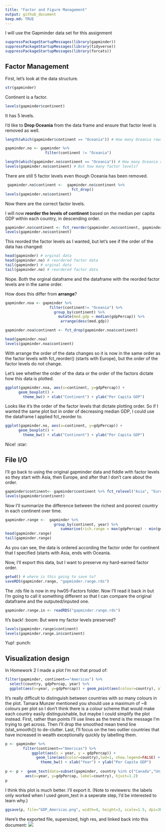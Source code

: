 ```yaml
---
title: "Factor and Figure Management"
output: github_document
keep.md: TRUE
---
```


I will use the Gapminder data set for this assignment

```r
suppressPackageStartupMessages(library(gapminder))
suppressPackageStartupMessages(library(tidyverse))
suppressPackageStartupMessages(library(forcats))
```


## Factor Management

First, let's look at the data structure. 
```r
str(gapminder)
```

Continent is a factor.
```r
levels(gapminder$continent)
```

It has 5 levels. 

I'd like to **Drop Oceania** from the data frame and ensure that factor level is removed as well. 
```r
length(which(gapminder$continent == "Oceania")) # How many Oceania rows are there?

gapminder.no <- gapminder %>% 
                  filter(continent != "Oceania") 

length(which(gapminder.no$continent == "Oceania")) # How many Oceania rows are there now?
levels(gapminder.no$continent) # But how many factor levels?

```

There are still 5 factor levels even though Oceania has been removed.
```r
 gapminder.no$continent <-  gapminder.no$continent %>% 
                              fct_drop()
levels(gapminder.no$continent)
```

Now there are the correct factor levels.

I will now **reorder the levels of continent** based on the median per capita GDP within each country, in descending order.
```r
gapminder.no$continent <- fct_reorder(gapminder.no$continent, gapminder.no$gdpPercap, median, .desc = TRUE)
levels(gapminder.no$continent) 
```

This reorded the factor levels as I wanted, but let's see if the order of the data has changed:
```r
head(gapminder) # orginal data
head(gapminder.no) # reordered factor data
tail(gapminder) # orginal data
tail(gapminder.no) # reordered factor data
```

Nope. Both the orginal dataframe and the dataframe with the reorded factor levels are in the same order.

How does this differ from **arrange**?
```r
gapminder.noa <- gapminder %>%
                    filter(continent!= "Oceania") %>%
                      group_by(continent) %>%
                        mutate(med.gdp = median(gdpPercap)) %>%
                         arrange(desc(med.gdp)) 

gapminder.noa$continent <- fct_drop(gapminder.noa$continent)

head(gapminder.noa)
levels(gapminder.noa$continent)
```
With arrange the order of the data changes so it is now in the same order as the factor levels with fct_reorder() (starts with Europe), but the order of the factor levels do not change. 

Let's see whether the order of the data or the order of the factors dictate how this data is plotted. 
```r
ggplot(gapminder.noa, aes(x=continent, y=gdpPercap)) + 
      geom_boxplot() +
        theme_bw() + xlab("Continent") + ylab("Per Capita GDP")
```

Looks like it's the order of the factor levels that dictate plotting order. So if I wanted the same plot but in order of decreasing median GDP, I could use the dataframe I applied fct_reorder to.

```r
ggplot(gapminder.no, aes(x=continent, y=gdpPercap)) + 
      geom_boxplot() +
        theme_bw() + xlab("Continent") + ylab("Per Capita GDP")
```

Nice! :star:

## File I/O

I'll go back to using the original gapminder data and fiddle with factor levels so they start with Asia, then Europe, and after that I don't care about the order.
```r
gapminder$continent<- gapminder$continent %>% fct_relevel("Asia", "Europe")
levels(gapminder$continent)
```

Now I'll summarize the difference between the richest and poorest country in each continent over time.
```r
gapminder.range <-  gapminder %>% 
                      group_by(continent, year) %>%
                         summarise(rich.range = max(gdpPercap) - min(gdpPercap))
head(gapminder.range)
tail(gapminder.range)
```

As you can see, the data is ordered according the factor order for continent that I specified (starts with Asia, ends with Oceania.

Now, I'll export this data, but I want to preserve my hard-earned factor order.
```r
getwd() # where is this going to save to?
saveRDS(gapminder.range, "gapminder.range.rds")
```

The .rds file is now in my hw05-Factors folder. Now I'll read it back in but I'm going to call it something different so that I can compare the original dataframe and the outputed/inputed one.
```r
gapminder.range.in <- readRDS("gapminder.range.rds")
```

It's back! :boom: But were my factor levels preserved?
```r
levels(gapminder.range$continent)
levels(gapminder.range.in$continent)
```

Yup! :punch:

## Visualization design

In Homework 2 I made a plot I'm not that proud of:
```r
filter(gapminder, continent=="Americas") %>% 
  select(country, gdpPercap, year) %>%
  ggplot(aes(x=year, y=gdpPercap)) + geom_point(aes(colour=country), alpha=0.3) + geom_smooth() + theme_classic()
```

It's really difficult to distinguish between countries with so many colours in the plot. Tamara Munzer mentioned you should use a maximum of ~8 colours per plot so I don't think there is a colour scheme that would make each country easily distinguishable, but maybe I could simplify the plot instead. First, rather than points I'll use lines as the trend is the message I'm trying to get across. Then I'll drop the smoothed mean trend line (stat_smooth()) to de-clutter. Last, I'll focus on the two outlier countries that have increased in wealth exceptionally quickly by labelling them. 

```r
p <- gapminder %>% 
        filter(continent=="Americas") %>%
            ggplot(aes(x = year, y = gdpPercap)) +
              geom_line(aes(color=country),lwd=1, show.legend=FALSE) + scale_color_manual(values = country_colors) +
                theme_bw() + xlab("Year") + ylab("Per Capita GDP")
    
p <- p +  geom_text(data=subset(gapminder, country %in% c("Canada","United States") & year==2002), 
         aes(x=year, y=gdpPercap, label=country), hjust=1.2)
p            
```

I think this plot is much better. I'll export it. (Note to reviewers: the labels only worked when I used geom_text in a seperate step, I'd be interested to learn why.)
```r
ggsave(p, file="GDP_Americas.png", width=4, height=3, scale=1.5, dpi=300)
```

Here's the exported file, supersized, high res, and linked back into this document: ![](/Users/katejohnson/Google Drive/Classes/STAT 545.547/STAT545-hw-Johnson-Kate/STAT545-hw-Johnson-Kate_Oct5/hw05-Factors/GDP_Americas.png)
